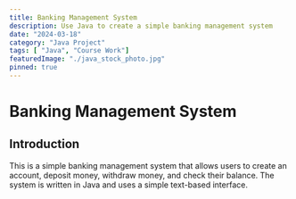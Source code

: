 ```yaml
---
title: Banking Management System
description: Use Java to create a simple banking management system
date: "2024-03-18"
category: "Java Project"
tags: [ "Java", "Course Work"]
featuredImage: "./java_stock_photo.jpg"
pinned: true
---
```


# Banking Management System

## Introduction

This is a simple banking management system that allows users to create an account, deposit money, withdraw money, and check their balance. The system is written in Java and uses a simple text-based interface.

